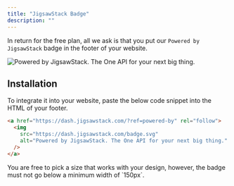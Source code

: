 ```yaml
---
title: "JigsawStack Badge"
description: ""
---
```


In return for the free plan, all we ask is that you put our `Powered by JigsawStack` badge in the footer of your website.

<Frame>
  <img
    src="https://dash.jigsawstack.com/badge.svg"
    alt="Powered by JigsawStack. The One API for your next big thing."
  />
</Frame>

## Installation

To integrate it into your website, paste the below code snippet into the HTML of your footer.

```html
<a href="https://dash.jigsawstack.com/?ref=powered-by" rel="follow">
  <img
    src="https://dash.jigsawstack.com/badge.svg"
    alt="Powered by JigsawStack. The One API for your next big thing."
  />
</a>
```

<Info>
  You are free to pick a size that works with your design, however, the badge
  must not go below a minimum width of `150px`.
</Info>
